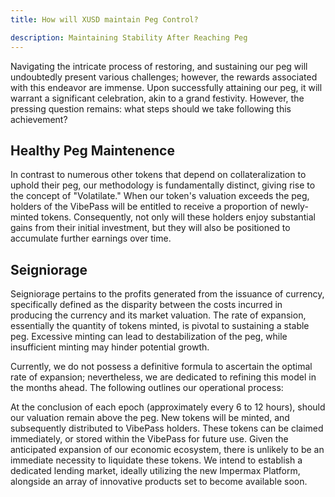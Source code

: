 ```yaml
---
title: How will XUSD maintain Peg Control?

description: Maintaining Stability After Reaching Peg
---
```


Navigating the intricate process of restoring, and sustaining our peg will undoubtedly present various challenges; however, the rewards associated with this endeavor are immense. Upon successfully attaining our peg, it will warrant a significant celebration, akin to a grand festivity. However, the pressing question remains: what steps should we take following this achievement?
## Healthy Peg Maintenence
In contrast to numerous other tokens that depend on collateralization to uphold their peg, our methodology is fundamentally distinct, giving rise to the concept of "Volatilate." When our token's valuation exceeds the peg, holders of the VibePass will be entitled to receive a proportion of newly-minted tokens. Consequently, not only will these holders enjoy substantial gains from their initial investment, but they will also be positioned to accumulate further earnings over time.

## Seigniorage
Seigniorage pertains to the profits generated from the issuance of currency, specifically defined as the disparity between the costs incurred in producing the currency and its market valuation. The rate of expansion, essentially the quantity of tokens minted, is pivotal to sustaining a stable peg. Excessive minting can lead to destabilization of the peg, while insufficient minting may hinder potential growth.


Currently, we do not possess a definitive formula to ascertain the optimal rate of expansion; nevertheless, we are dedicated to refining this model in the months ahead. The following outlines our operational process:

At the conclusion of each epoch (approximately every 6 to 12 hours), should our valuation remain above the peg. New tokens will be minted, and subsequently distributed to VibePass holders. These tokens can be claimed immediately, or stored within the VibePass for future use. Given the anticipated expansion of our economic ecosystem, there is unlikely to be an immediate necessity to liquidate these tokens. We intend to establish a dedicated lending market, ideally utilizing the new Impermax Platform, alongside an array of innovative products set to become available soon.




